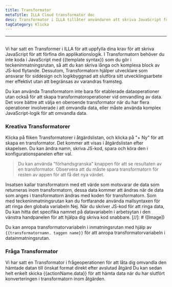 ```yaml
---
title: Transformator
metaTitle: ILLA Cloud transformator doc
desc: Transformator i ILLA tillåter användaren att skriva JavaScript för att förfina applikationslogiken
tagCategory: Klicka
---
```


* * *

## <Heading hidden>Transformator</Heading>

Vi har satt en Transformer i ILLA för att uppfylla dina krav för att skriva JavaScript för att förfina din applikationslogik. I Transformatorn behöver du inte koda i JavaScript med {{template syntax}} som du gör i teckeninmatningsrutan, så att du kan skriva långa och komplexa block av JS-kod flytande. Dessutom, Transformatorn hjälper utvecklare som ansvarar för siddesign och logikbyggnad att slutföra sitt utvecklingsarbete mer effektivt utan att begränsas av varandras framsteg.

Du kan använda Transformatorn inte bara för etablerade dataoperationer utan också för att skapa transformatoroperationer vid omvandling av data. Det vore bättre att välja en oberoende transformator när du har flera operationer involverade i att omvandla data, eller måste använda komplex JavaScript-logik för att omvandla data.

### Kreativa Transformatorer

Klicka på fliken Transformatorer i åtgärdslistan, och klicka på "+ Ny" för att skapa en transformator. Det kommer att visas i åtgärdslistan efter skapelsen. Du kan ändra namn, skriva JS-kod, spara och köra den i konfigurationspanelen efter val.

> Du kan använda "förhandsgranska" knappen för att se resultaten av en transformator. Observera att du måste spara transformatorn för resten av appen för att få det nya värdet.

Insatsen kallar transformatorn med ett värde som motsvarar de data som returneras inom transformatorn, dessa data kommer att ändras när de data som anges i transformatorn ändras med koden för transformatorn. Som med teckeninmatningsrutan kan du fortfarande använda mallsyntaxen för att ringa den globala variabeln Nej. När du skriver JS-kod för att ringa data, Du kan hitta det specifika namnet på datavariabeln i arbetsytan i den vänstra handpanelen för att hjälpa dig skriva kod snabbare.
[//]\: # ([Image])

Du kan anropa transformatorvariabeln i inmatningsrutan med hjälp av `{{transformatornamn. taggen name}}` för att anropa transformatorvariabeln i datainmatningsrutan.

### Fråga Transformator

Vi har satt en Transformator i frågeoperationen för att låta dig omvandla den hämtade datan till önskat format direkt efter avslutad åtgärd Du kan sedan helt enkelt skicka {{actionName.data}} för att hämta data när du har slutfört konverteringen i transformatorn inom åtgärden.
